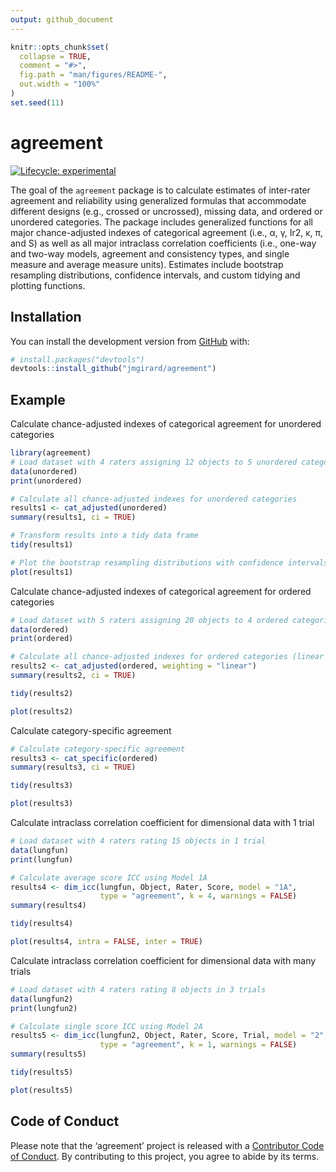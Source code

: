 ```yaml
---
output: github_document
---
```


<!-- README.md is generated from README.Rmd. Please edit that file -->

```r
knitr::opts_chunk$set(
  collapse = TRUE,
  comment = "#>",
  fig.path = "man/figures/README-",
  out.width = "100%"
)
set.seed(11)
```
# agreement

<!-- badges: start -->
[![Lifecycle: experimental](https://img.shields.io/badge/lifecycle-experimental-orange.svg)](https://www.tidyverse.org/lifecycle/#experimental)
<!-- badges: end -->

The goal of the `agreement` package is to calculate estimates of inter-rater agreement and reliability using generalized formulas that accommodate different designs (e.g., crossed or uncrossed), missing data, and ordered or unordered categories. The package includes generalized functions for all major chance-adjusted indexes of categorical agreement (i.e., &alpha;, &gamma;, Ir2, &kappa;, &pi;, and S) as well as all major intraclass correlation coefficients (i.e., one-way and two-way models, agreement and consistency types, and single measure and average measure units). Estimates include bootstrap resampling distributions, confidence intervals, and custom tidying and plotting functions.

## Installation

You can install the development version from [GitHub](https://github.com/) with:

``` r
# install.packages("devtools")
devtools::install_github("jmgirard/agreement")
```
## Example

Calculate chance-adjusted indexes of categorical agreement for unordered categories

```r
library(agreement)
# Load dataset with 4 raters assigning 12 objects to 5 unordered categories
data(unordered)
print(unordered)
```

```r
# Calculate all chance-adjusted indexes for unordered categories
results1 <- cat_adjusted(unordered)
summary(results1, ci = TRUE)
```

```r
# Transform results into a tidy data frame
tidy(results1)
```

```r
# Plot the bootstrap resampling distributions with confidence intervals
plot(results1)
```

Calculate chance-adjusted indexes of categorical agreement for ordered categories

```r
# Load dataset with 5 raters assigning 20 objects to 4 ordered categories
data(ordered)
print(ordered)
```

```r
# Calculate all chance-adjusted indexes for ordered categories (linear weights)
results2 <- cat_adjusted(ordered, weighting = "linear")
summary(results2, ci = TRUE)
```

```r
tidy(results2)
```

```r
plot(results2)
```

Calculate category-specific agreement

```r
# Calculate category-specific agreement
results3 <- cat_specific(ordered)
summary(results3, ci = TRUE)
```

```r
tidy(results3)
```

```r
plot(results3)
```

Calculate intraclass correlation coefficient for dimensional data with 1 trial

```r
# Load dataset with 4 raters rating 15 objects in 1 trial
data(lungfun)
print(lungfun)
```

```r
# Calculate average score ICC using Model 1A
results4 <- dim_icc(lungfun, Object, Rater, Score, model = "1A", 
                    type = "agreement", k = 4, warnings = FALSE)
summary(results4)
```

```r
tidy(results4)
```


```r
plot(results4, intra = FALSE, inter = TRUE)
```

Calculate intraclass correlation coefficient for dimensional data with many trials

```r
# Load dataset with 4 raters rating 8 objects in 3 trials
data(lungfun2)
print(lungfun2)
```

```r
# Calculate single score ICC using Model 2A
results5 <- dim_icc(lungfun2, Object, Rater, Score, Trial, model = "2", 
                    type = "agreement", k = 1, warnings = FALSE)
summary(results5)
```

```r
tidy(results5)
```

```r
plot(results5)
```

## Code of Conduct

Please note that the 'agreement' project is released with a
[Contributor Code of Conduct](.github/CODE_OF_CONDUCT.md).
By contributing to this project, you agree to abide by its terms.
